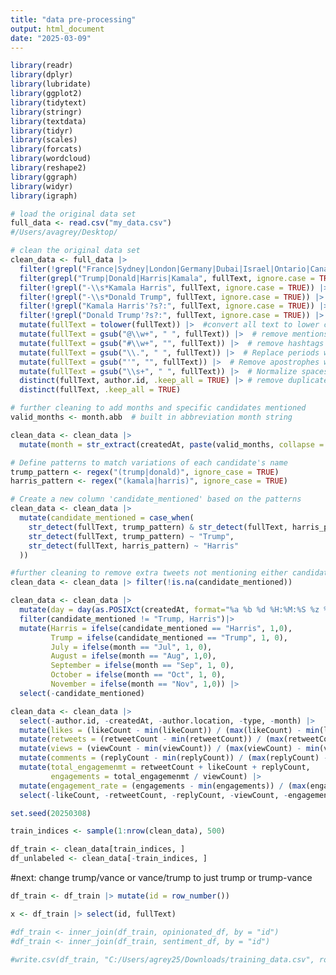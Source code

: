 ---
title: "data pre-processing"
output: html_document
date: "2025-03-09"
---

```{r, warning = FALSE, message = FALSE}
library(readr)
library(dplyr)
library(lubridate)
library(ggplot2)
library(tidytext)
library(stringr)
library(textdata)
library(tidyr)
library(scales)
library(forcats)
library(wordcloud)
library(reshape2)
library(ggraph)
library(widyr)
library(igraph)
```

```{r}
# load the original data set 
full_data <- read.csv("my_data.csv")
#/Users/avagrey/Desktop/

# clean the original data set
clean_data <- full_data |> 
  filter(!grepl("France|Sydney|London|Germany|Dubai|Israel|Ontario|Canada|Toronto|Thaiwan|China|UK|Norway|Europe|sydney|🇨🇦|England|India", author.location, ignore.case = TRUE)) |> #remove non-US countries
  filter(grepl("Trump|Donald|Harris|Kamala", fullText, ignore.case = TRUE)) |>  # keep only tweets mentioning either candidate
  filter(!grepl("-\\s*Kamala Harris", fullText, ignore.case = TRUE)) |> 
  filter(!grepl("-\\s*Donald Trump", fullText, ignore.case = TRUE)) |>
  filter(!grepl("Kamala Harris'?s?:", fullText, ignore.case = TRUE)) |>
  filter(!grepl("Donald Trump'?s?:", fullText, ignore.case = TRUE)) |>
  mutate(fullText = tolower(fullText)) |>  #convert all text to lower case
  mutate(fullText = gsub("@\\w+", " ", fullText)) |>  # remove mentions
  mutate(fullText = gsub("#\\w+", "", fullText)) |>  # remove hashtags
  mutate(fullText = gsub("\\.", " ", fullText)) |>  # Replace periods with a space
  mutate(fullText = gsub("'", "", fullText)) |>  # Remove apostrophes with NO extra space
  mutate(fullText = gsub("\\s+", " ", fullText)) |>  # Normalize spaces
  distinct(fullText, author.id, .keep_all = TRUE) |> # remove duplicates 
  distinct(fullText, .keep_all = TRUE)  

```


```{r}
# further cleaning to add months and specific candidates mentioned
valid_months <- month.abb  # built in abbreviation month string

clean_data <- clean_data |> 
  mutate(month = str_extract(createdAt, paste(valid_months, collapse = "|")))

# Define patterns to match variations of each candidate's name
trump_pattern <- regex("(trump|donald)", ignore_case = TRUE)
harris_pattern <- regex("(kamala|harris)", ignore_case = TRUE)

# Create a new column 'candidate_mentioned' based on the patterns
clean_data <- clean_data |>
  mutate(candidate_mentioned = case_when(
    str_detect(fullText, trump_pattern) & str_detect(fullText, harris_pattern) ~ "Trump, Harris",
    str_detect(fullText, trump_pattern) ~ "Trump",
    str_detect(fullText, harris_pattern) ~ "Harris"
  ))

#further cleaning to remove extra tweets not mentioning either candidate
clean_data <- clean_data |> filter(!is.na(candidate_mentioned))
```

```{r}
clean_data <- clean_data |> 
  mutate(day = day(as.POSIXct(createdAt, format="%a %b %d %H:%M:%S %z %Y", tz="UTC")))|>
  filter(candidate_mentioned != "Trump, Harris")|>
  mutate(Harris = ifelse(candidate_mentioned == "Harris", 1,0),
         Trump = ifelse(candidate_mentioned == "Trump", 1, 0),
         July = ifelse(month == "Jul", 1, 0),
         August = ifelse(month == "Aug", 1,0),
         September = ifelse(month == "Sep", 1, 0),
         October = ifelse(month == "Oct", 1, 0),
         November = ifelse(month == "Nov", 1,0)) |>
  select(-candidate_mentioned)
```

```{r}
clean_data <- clean_data |>
  select(-author.id, -createdAt, -author.location, -type, -month) |>
  mutate(likes = (likeCount - min(likeCount)) / (max(likeCount) - min(likeCount)))|>
  mutate(retweets = (retweetCount - min(retweetCount)) / (max(retweetCount) - min(retweetCount))) |>
  mutate(views = (viewCount - min(viewCount)) / (max(viewCount) - min(viewCount))) |>
  mutate(comments = (replyCount - min(replyCount)) / (max(replyCount) - min(replyCount))) |>
  mutate(total_engagemenmt = retweetCount + likeCount + replyCount,
         engagements = total_engagemenmt / viewCount) |>
  mutate(engagement_rate = (engagements - min(engagements)) / (max(engagements) - min(engagements)))|>
  select(-likeCount, -retweetCount, -replyCount, -viewCount, -engagements, -total_engagemenmt)
```

```{r}
set.seed(20250308)

train_indices <- sample(1:nrow(clean_data), 500)

df_train <- clean_data[train_indices, ]
df_unlabeled <- clean_data[-train_indices, ]
```

#next: change trump/vance or vance/trump to just trump or trump-vance



```{r}
df_train <- df_train |> mutate(id = row_number())      

x <- df_train |> select(id, fullText)

#df_train <- inner_join(df_train, opinionated_df, by = "id")
#df_train <- inner_join(df_train, sentiment_df, by = "id")
```

```{r}
#write.csv(df_train, "C:/Users/agrey25/Downloads/training_data.csv", row.names = FALSE)  # For Windows
```
